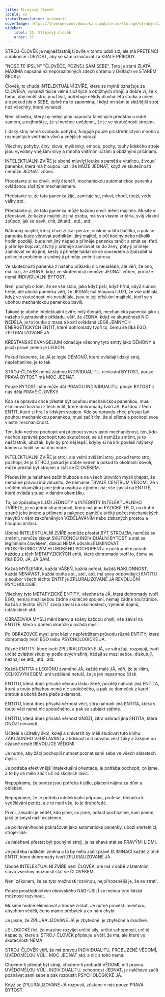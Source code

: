 ```yaml
---
title: Strojový člověk
locale: cs
statusTranslation: automatic
coverImage: https://lhvmrqwrcowdvduuaukz.supabase.co/storage/v1/object/public/strapi-uploads/small_cover-educacion-fundamental.webp-2d51a7828a2b1309555be27f7e2a61a0.webp
sidebar:
    label: 35. Strojový člověk
    order: 35
---
```

STROJ-ČLOVĚK je nejnešťastnější zvíře v tomto údolí slz, ale má PRETENCI a dokonce i DRZOST, aby se sám označoval za KRÁLE PŘÍRODY.

"NOSE TE IPSUN" "ČLOVĚČE, POZNEJ SÁM SEBE". Toto je stará ZLATÁ MAXIMA napsaná na neporazitelných zdech chrámu v Delfách ve STARÉM ŘECKU.

Člověk, to chudé INTELEKTUÁLNÍ ZVÍŘE, které se mylně označuje za ČLOVĚKA, vynalezl tisíce velmi složitých a obtížných strojů a dobře ví, že k tomu, aby mohl stroj používat, potřebuje někdy dlouhá léta studia a učení, ale pokud jde o SEBE, úplně na to zapomíná, i když on sám je složitější stroj než všechny, které vynalezl.

Není člověka, který by nebyl plný naprosto falešných představ o sobě samém, a nejhorší je, že si nechce uvědomit, že je ve skutečnosti strojem.

Lidský stroj nemá svobodu pohybu, funguje pouze prostřednictvím mnoha a rozmanitých vnitřních vlivů a vnějších nárazů.

Všechny pohyby, činy, slova, myšlenky, emoce, pocity, touhy lidského stroje jsou vyvolány vnějšími vlivy a mnoha vnitřními cizími a obtížnými příčinami.

INTELEKTUÁLNÍ ZVÍŘE je ubohá mluvící loutka s pamětí a vitalitou, živoucí panenka, která má hloupou iluzi, že MŮŽE JEDNAT, když ve skutečnosti nemůže JEDNAT vůbec.

Představte si na chvíli, milý čtenáři, mechanickou automatickou panenku ovládanou složitým mechanismem.

Představte si, že tato panenka žije, zamiluje se, mluví, chodí, touží, vede války atd.

Představte si, že tato panenka může každou chvíli měnit majitele. Musíte si představit, že každý majitel je jiná osoba, má svá vlastní kritéria, svůj vlastní způsob, jak se bavit, cítit, žít atd., atd., atd.

Náhodný majitel, který chce získat peníze, stiskne určitá tlačítka, a pak se panenka bude věnovat podnikání, jiný majitel, o půl hodiny nebo několik hodin později, bude mít jiný nápad a přiměje panenku tančit a smát se, třetí ji přiměje bojovat, čtvrtý ji přiměje zamilovat se do ženy, pátý ji přiměje zamilovat se do jiné, šestý ji přiměje hádat se se sousedem a způsobit si policejní problémy a sedmý ji přiměje změnit adresu.

Ve skutečnosti panenka z našeho příkladu nic neudělala, ale věří, že ano, má iluzi, že JEDNÁ, když ve skutečnosti nemůže JEDNAT vůbec, protože nemá INDIVIDUÁLNÍ BYTOST.

Není pochyb o tom, že se vše stalo, jako když prší, když hřmí, když slunce hřeje, ale ubohá panenka věří, že JEDNÁ; má hloupou ILUZI, že vše udělala, když ve skutečnosti nic neudělala, jsou to její příslušní majitelé, kteří se s ubohou mechanickou panenkou bavili.

Takové je ubohé intelektuální zvíře, milý čtenáři, mechanická panenka jako z našeho ilustrativního příkladu, věří, že JEDNÁ, když ve skutečnosti NIC NEDĚLÁ, je to loutka z masa a kostí ovládaná LEGIÍ JEMNÝCH ENERGETICKÝCH ENTIT, které dohromady tvoří to, čemu se říká EGO, ZPLURALIZOVANÉ JÁ.

KŘESŤANSKÉ EVANGELIUM označuje všechny tyto entity jako DÉMONY a jejich pravé jméno je LEGIÓN.

Pokud řekneme, že JÁ je legie DÉMONŮ, které ovládají lidský stroj, nepřeháníme, je to tak.

STROJ-ČLOVĚK nemá žádnou INDIVIDUALITU, nevlastní BYTOST, pouze PRAVÁ BYTOST má MOC JEDNAT.

Pouze BYTOST nám může dát PRAVOU INDIVIDUALITU, pouze BYTOST z nás dělá PRAVÉ ČLOVĚKY.

Kdo se opravdu chce přestat být pouhou mechanickou panenkou, musí eliminovat každou z těch entit, které dohromady tvoří JÁ. Každou z těch ENTIT, které si hrají s lidským strojem. Kdo se opravdu chce přestat být pouhou mechanickou panenkou, musí začít tím, že si přizná a pochopí svou vlastní mechaničnost.

Ten, kdo nechce pochopit ani přijmout svou vlastní mechaničnost, ten, kdo nechce správně pochopit tuto skutečnost, se už nemůže změnit, je to nešťastník, ubožák, bylo by pro něj lepší, kdyby si na krk pověsil mlýnský kámen a hodil se na dno moře.

INTELEKTUÁLNÍ ZVÍŘE je stroj, ale velmi zvláštní stroj, pokud tento stroj pochopí, že je STROJ, pokud je dobře veden a pokud to okolnosti dovolí, může přestat být strojem a stát se ČLOVĚKEM.

Především je naléhavé začít hluboce a na všech úrovních mysli chápat, že nemáme pravou individualitu, že nemáme TRVALÉ CENTRUM VĚDOMÍ, že v určitém okamžiku jsme jedna osoba a v jiném jiná; vše závisí na ENTITĚ, která ovládá situaci v daném okamžiku.

To, co způsobuje ILUZI JEDNOTY a INTEGRITY INTELEKTUÁLNÍHO ZVÍŘETE, je na jedné straně pocit, který má jeho FYZICKÉ TĚLO, na druhé straně jeho jméno a příjmení a nakonec paměť a určitý počet mechanických návyků v něm zakořeněných VZDĚLÁVÁNÍM nebo získaných prostou a hloupou imitací.

Ubohé INTELEKTUÁLNÍ ZVÍŘE nemůže přestat BÝT STROJEM, nemůže se změnit, nemůže získat SKUTEČNOU INDIVIDUÁLNÍ BYTOST a stát se legitimním člověkem, dokud NEMÁ odvahu ELIMINOVAT PROSTŘEDNICTVÍM HLUBOKÉHO POCHOPENÍ a v postupném pořadí každou z těch METAFYZICKÝCH entit, které dohromady tvoří to, čemu se říká EGO, JÁ, JÁ SÁM.

Každá MYŠLENKA, každá VÁŠEŇ, každá neřest, každá NÁKLONNOST, každá NENÁVIST, každá touha atd., atd., atd. má svou odpovídající ENTITU a soubor všech těchto ENTIT je ZPLURALIZOVANÉ JÁ REVOLUČNÍ PSYCHOLOGIE.

Všechny tyto METAFYZICKÉ ENTITY, všechna ta JÁ, která dohromady tvoří EGO, nemají mezi sebou žádné skutečné spojení, nemají žádné souřadnice. Každá z těchto ENTIT zcela závisí na okolnostech, výměně dojmů, událostech atd.

OBRAZOVKA MYSLI mění barvy a scény každou chvíli, vše závisí na ENTITĚ, která v daném okamžiku ovládá mysl.

Po OBRAZOVCE mysli prochází v nepřetržitém průvodu různé ENTITY, které dohromady tvoří EGO nebo PSYCHOLOGICKÉ JÁ.

Různé ENTITY, které tvoří ZPLURALIZOVANÉ JÁ, se sdružují, rozpojují, tvoří určité zvláštní skupiny podle svých afinit, hádají se mezi sebou, diskutují, neznají se atd., atd., atd.

Každá ENTITA z LEGIÓNU zvaného JÁ, každé malé JÁ, věří, že je vším, CELKOVÝM EGEM, ani vzdáleně netuší, že je jen nepatrnou částí.

ENTITU, která dnes přísahá věčnou lásku ženě, později nahradí jiná ENTITA, která s touto přísahou nemá nic společného, a pak se domeček z karet zhroutí a ubohá žena plače zklamaná.

ENTITU, která dnes přísahá věrnost věci, zítra nahradí jiná ENTITA, která s touto věcí nemá nic společného, a pak se subjekt stáhne.

ENTITU, která dnes přísahá věrnost GNÓZI, zítra nahradí jiná ENTITA, která GNÓZI nenávidí.

Učitelé a učitelky škol, kolejí a univerzit by měli studovat tuto knihu ZÁKLADNÍHO VZDĚLÁVÁNÍ a z lidskosti mít odvahu vést žáky a žákyně po úžasné cestě REVOLUCE VĚDOMÍ.

Je nutné, aby žáci pochopili nutnost poznat sami sebe ve všech oblastech mysli.

Je potřeba efektivnější intelektuální orientace, je potřeba pochopit, co jsme, a to by se mělo začít už od školních lavic.

Nepopíráme, že peníze jsou potřeba k jídlu, placení nájmu za dům a oblékání.

Nepopíráme, že je potřeba intelektuální příprava, profese, technika k vydělávání peněz, ale to není vše, to je druhořadé.

První, zásadní je vědět, kdo jsme, co jsme, odkud pocházíme, kam jdeme, jaký je smysl naší existence.

Je politováníhodné pokračovat jako automatické panenky, ubozí smrtelníci, stroje-lidé.

Je naléhavé přestat být pouhými stroji, je naléhavé stát se PRAVÝMI LIDMI.

Je potřeba radikální změna a ta by měla začít právě ELIMINACÍ každé z těch ENTIT, které dohromady tvoří ZPLURALIZOVANÉ JÁ.

Ubohé INTELEKTUÁLNÍ ZVÍŘE není ČLOVĚK, ale má v sobě v latentním stavu všechny možnosti stát se ČLOVĚKEM.

Není zákonem, že se tyto možnosti rozvinou, nejpřirozenější je, že se ztratí.

Pouze prostřednictvím obrovského NAD-ÚSILÍ se mohou tyto lidské možnosti rozvinout.

Musíme hodně eliminovat a hodně získat. Je nutné provést inventuru, abychom věděli, čeho máme přebytek a co nám chybí.

Je jasné, že ZPLURALIZOVANÉ JÁ je zbytečné, je zbytečné a škodlivé.

JE LOGICKÉ říci, že musíme rozvíjet určité síly, určité schopnosti, určité kapacity, které si STROJ-ČLOVĚK připisuje a věří, že má, ale které ve skutečnosti NEMÁ.

STROJ-ČLOVĚK věří, že má pravou INDIVIDUALITU, PROBUZENÉ VĚDOMÍ, UVĚDOMĚLOU VŮLI, MOC JEDNAT atd. a nic z toho nemá.

Chceme-li přestat být stroji, chceme-li probudit VĚDOMÍ, mít pravou UVĚDOMĚLOU VŮLI, INDIVIDUALITU, schopnost JEDNAT, je naléhavé začít poznávat sami sebe a pak rozpustit PSYCHOLOGICKÉ JÁ.

Když se ZPLURALIZOVANÉ JÁ rozpustí, zůstane v nás pouze PRAVÁ BYTOST.

